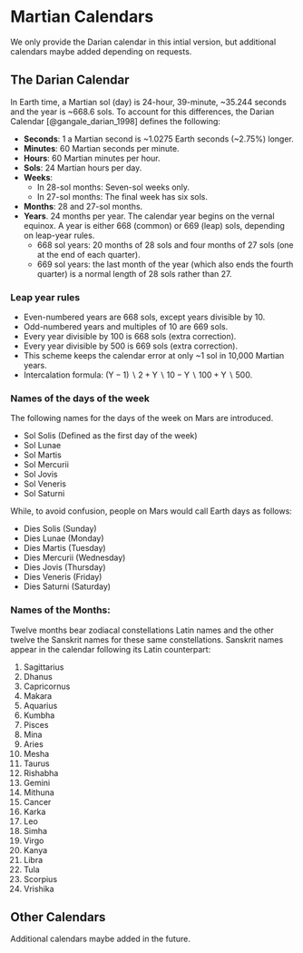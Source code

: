 # Martian Calendars


We only provide the Darian calendar in this intial version, but additional calendars maybe added depending on requests.


## The Darian Calendar

In Earth time, a Martian sol (day) is 24-hour, 39-minute, ~35.244 seconds and the year is ~668.6 sols. To account for this differences, the Darian Calendar [@gangale_darian_1998] defines the following:

- **Seconds**: 1 a Martian second is ~1.0275 Earth seconds (~2.75%) longer.
- **Minutes**: 60 Martian seconds per minute.
- **Hours**: 60 Martian minutes per hour.
- **Sols**: 24 Martian hours per day.
- **Weeks**: 
  - In 28-sol months: Seven-sol weeks only.
  - In 27-sol months: The final week has six sols.
- **Months**: 28 and 27-sol months.
- **Years**. 24 months per year. The calendar year begins on the vernal equinox. A year is either 668 (common) or 669 (leap) sols, depending on leap-year rules.
  - 668 sol years: 20 months of 28 sols and four months of 27 sols (one at the end of each quarter).
  - 669 sol years: the last month of the year (which also ends the fourth quarter) is a normal length of 28 sols rather than 27.


### Leap year rules

- Even-numbered years are 668 sols, except years divisible by 10.
- Odd-numbered years and multiples of 10 are 669 sols.
- Every year divisible by 100 is 668 sols (extra correction).
- Every year divisible by 500 is 669 sols (extra correction).
- This scheme keeps the calendar error at only ~1 sol in 10,000 Martian years.
- Intercalation formula: $(\mathrm{Y}-1) \backslash 2+\mathrm{Y} \backslash 10-\mathrm{Y} \backslash 100+\mathrm{Y} \backslash 500$.


### Names of the days of the week

The following names for the days of the week on Mars are introduced.

- Sol Solis (Defined as the first day of the week)
- Sol Lunae
- Sol Martis
- Sol Mercurii
- Sol Jovis
- Sol Veneris
- Sol Saturni

While, to avoid confusion, people on Mars would call Earth days as follows:

- Dies Solis (Sunday)
- Dies Lunae (Monday)
- Dies Martis (Tuesday)
- Dies Mercurii (Wednesday)
- Dies Jovis (Thursday)
- Dies Veneris (Friday)
- Dies Saturni (Saturday)

### Names of the Months:

Twelve months bear zodiacal constellations Latin names and the other twelve the Sanskrit names for these same constellations. Sanskrit names appear in the calendar following its
Latin counterpart:

1. Sagittarius
2. Dhanus
3. Capricornus
4. Makara
5. Aquarius
6. Kumbha
7. Pisces
8. Mina
9. Aries
10. Mesha
11. Taurus
12. Rishabha
13. Gemini
14. Mithuna
15. Cancer
16. Karka
17. Leo
18. Simha
19. Virgo
20. Kanya
21. Libra
22. Tula
23. Scorpius
24. Vrishika


## Other Calendars

Additional calendars maybe added in the future.




